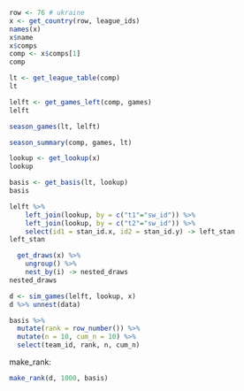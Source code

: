 ```r
row <- 76 # ukraine
x <- get_country(row, league_ids)
names(x)
x$name
x$comps
comp <- x$comps[1]
comp
```

```r
lt <- get_league_table(comp)
lt
```

```r
lelft <- get_games_left(comp, games)
lelft
```

```r
season_games(lt, lelft)
```

```r
season_summary(comp, games, lt)
```

```r
lookup <- get_lookup(x)
lookup
```

```r
basis <- get_basis(lt, lookup)
basis
```

```r
lelft %>% 
    left_join(lookup, by = c("t1"="sw_id")) %>% 
    left_join(lookup, by = c("t2"="sw_id")) %>% 
    select(id1 = stan_id.x, id2 = stan_id.y) -> left_stan
left_stan
```

```r
  get_draws(x) %>% 
    ungroup() %>% 
    nest_by(i) -> nested_draws
nested_draws
```

```r
d <- sim_games(lelft, lookup, x)
d %>% unnest(data)
```

```r
basis %>% 
  mutate(rank = row_number()) %>% 
  mutate(n = 10, cum_n = 10) %>% 
  select(team_id, rank, n, cum_n)
```


make_rank:

```r
make_rank(d, 1000, basis)
```

